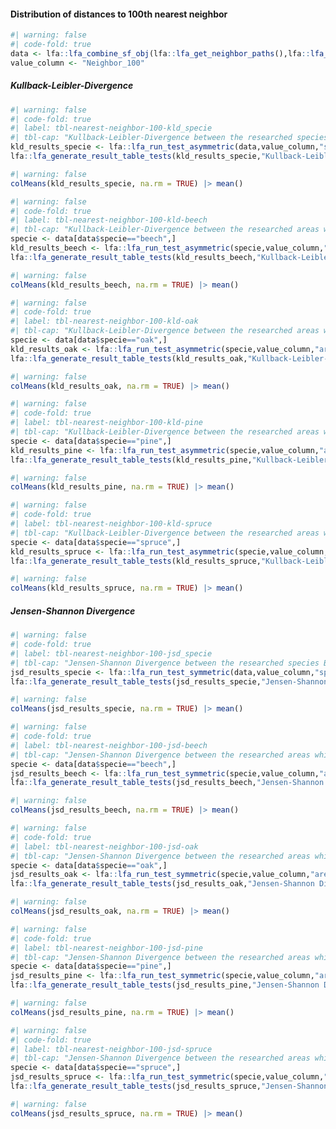#### Distribution of distances to 100th nearest neighbor


```r
#| warning: false
#| code-fold: true
data <- lfa::lfa_combine_sf_obj(lfa::lfa_get_neighbor_paths(),lfa::lfa_get_all_areas())
value_column <- "Neighbor_100"
```



##### Kullback-Leibler-Divergence



```r
#| warning: false
#| code-fold: true
#| label: tbl-nearest-neighbor-100-kld_specie
#| tbl-cap: "Kullback-Leibler-Divergence between the researched species Beech, Oak, Pine and Spruce for the atrribute nearest-neighbor-100" 
kld_results_specie <- lfa::lfa_run_test_asymmetric(data,value_column,"specie",lfa::lfa_kld_from_vec)
lfa::lfa_generate_result_table_tests(kld_results_specie,"Kullback-Leibler-Divergence between species")
```



```r
#| warning: false
colMeans(kld_results_specie, na.rm = TRUE) |> mean()
```




```r
#| warning: false
#| code-fold: true
#| label: tbl-nearest-neighbor-100-kld-beech
#| tbl-cap: "Kullback-Leibler-Divergence between the researched areas which have the dominante specie beech for the atrribute nearest-neighbor-100"
specie <- data[data$specie=="beech",]
kld_results_beech <- lfa::lfa_run_test_asymmetric(specie,value_column,"area",lfa::lfa_kld_from_vec)
lfa::lfa_generate_result_table_tests(kld_results_beech,"Kullback-Leibler-Divergence between areas with beech")
```



```r
#| warning: false
colMeans(kld_results_beech, na.rm = TRUE) |> mean()
```




```r
#| warning: false
#| code-fold: true
#| label: tbl-nearest-neighbor-100-kld-oak
#| tbl-cap: "Kullback-Leibler-Divergence between the researched areas which have the dominante specie oak for the atrribute nearest-neighbor-100"
specie <- data[data$specie=="oak",]
kld_results_oak <- lfa::lfa_run_test_asymmetric(specie,value_column,"area",lfa::lfa_kld_from_vec)
lfa::lfa_generate_result_table_tests(kld_results_oak,"Kullback-Leibler-Divergence between areas with oak")
```



```r
#| warning: false
colMeans(kld_results_oak, na.rm = TRUE) |> mean()
```




```r
#| warning: false
#| code-fold: true
#| label: tbl-nearest-neighbor-100-kld-pine
#| tbl-cap: "Kullback-Leibler-Divergence between the researched areas which have the dominante specie pine for the atrribute nearest-neighbor-100"
specie <- data[data$specie=="pine",]
kld_results_pine <- lfa::lfa_run_test_asymmetric(specie,value_column,"area",lfa::lfa_kld_from_vec)
lfa::lfa_generate_result_table_tests(kld_results_pine,"Kullback-Leibler-Divergence between areas with pine")
```



```r
#| warning: false
colMeans(kld_results_pine, na.rm = TRUE) |> mean()
```




```r
#| warning: false
#| code-fold: true
#| label: tbl-nearest-neighbor-100-kld-spruce
#| tbl-cap: "Kullback-Leibler-Divergence between the researched areas which have the dominante specie spruce for the atrribute nearest-neighbor-100"
specie <- data[data$specie=="spruce",]
kld_results_spruce <- lfa::lfa_run_test_asymmetric(specie,value_column,"area",lfa::lfa_kld_from_vec)
lfa::lfa_generate_result_table_tests(kld_results_spruce,"Kullback-Leibler-Divergence between areas with spruce")
```



```r
#| warning: false
colMeans(kld_results_spruce, na.rm = TRUE) |> mean()
```




##### Jensen-Shannon Divergence



```r
#| warning: false
#| code-fold: true
#| label: tbl-nearest-neighbor-100-jsd_specie
#| tbl-cap: "Jensen-Shannon Divergence between the researched species Beech, Oak, Pine and Spruce for the atrribute nearest-neighbor-100" 
jsd_results_specie <- lfa::lfa_run_test_symmetric(data,value_column,"specie",lfa::lfa_jsd_from_vec)
lfa::lfa_generate_result_table_tests(jsd_results_specie,"Jensen-Shannon Divergence between species")
```



```r
#| warning: false
colMeans(jsd_results_specie, na.rm = TRUE) |> mean()
```




```r
#| warning: false
#| code-fold: true
#| label: tbl-nearest-neighbor-100-jsd-beech
#| tbl-cap: "Jensen-Shannon Divergence between the researched areas which have the dominante specie beech for the atrribute nearest-neighbor-100"
specie <- data[data$specie=="beech",]
jsd_results_beech <- lfa::lfa_run_test_symmetric(specie,value_column,"area",lfa::lfa_jsd_from_vec)
lfa::lfa_generate_result_table_tests(jsd_results_beech,"Jensen-Shannon Divergence between areas with beech")
```



```r
#| warning: false
colMeans(jsd_results_beech, na.rm = TRUE) |> mean()
```




```r
#| warning: false
#| code-fold: true
#| label: tbl-nearest-neighbor-100-jsd-oak
#| tbl-cap: "Jensen-Shannon Divergence between the researched areas which have the dominante specie oak for the atrribute nearest-neighbor-100"
specie <- data[data$specie=="oak",]
jsd_results_oak <- lfa::lfa_run_test_symmetric(specie,value_column,"area",lfa::lfa_jsd_from_vec)
lfa::lfa_generate_result_table_tests(jsd_results_oak,"Jensen-Shannon Divergence between areas with oak")
```



```r
#| warning: false
colMeans(jsd_results_oak, na.rm = TRUE) |> mean()
```




```r
#| warning: false
#| code-fold: true
#| label: tbl-nearest-neighbor-100-jsd-pine
#| tbl-cap: "Jensen-Shannon Divergence between the researched areas which have the dominante specie pine for the atrribute nearest-neighbor-100"
specie <- data[data$specie=="pine",]
jsd_results_pine <- lfa::lfa_run_test_symmetric(specie,value_column,"area",lfa::lfa_jsd_from_vec)
lfa::lfa_generate_result_table_tests(jsd_results_pine,"Jensen-Shannon Divergence between areas with pine")
```



```r
#| warning: false
colMeans(jsd_results_pine, na.rm = TRUE) |> mean()
```




```r
#| warning: false
#| code-fold: true
#| label: tbl-nearest-neighbor-100-jsd-spruce
#| tbl-cap: "Jensen-Shannon Divergence between the researched areas which have the dominante specie spruce for the atrribute nearest-neighbor-100"
specie <- data[data$specie=="spruce",]
jsd_results_spruce <- lfa::lfa_run_test_symmetric(specie,value_column,"area",lfa::lfa_jsd_from_vec)
lfa::lfa_generate_result_table_tests(jsd_results_spruce,"Jensen-Shannon Divergence between areas with spruce")
```



```r
#| warning: false
colMeans(jsd_results_spruce, na.rm = TRUE) |> mean()
```

